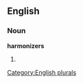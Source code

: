 
==English==

===Noun===
'''harmonizers'''

# {{plural of|[[harmonizer]]}}

[[Category:English plurals]]
